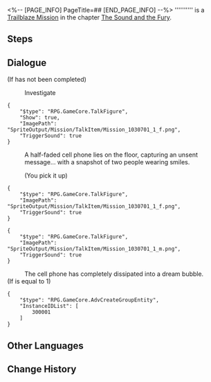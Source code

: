 <%-- [PAGE_INFO]
PageTitle=##
[END_PAGE_INFO] --%>
{{Stub|Dialogue.}}
{{Mission Infobox
|id            = 1030703
|title         = 
|image         = <!--Mission .png-->
|type          = Trailblaze
|event_name    = 
|chapter       = The Sound and the Fury
|requirements  = [[Trailblaze Mission]] ''[[Should One Awaken at Midnight]]'' completed
|summary       = <!--official mission summary from Fate's Atlas-->
|characters    = Trailblazer
|startLocation = [[Penacony]] - [[The Reverie (Dreamscape)]]
|world         = Penacony
|area          = The Reverie (Dreamscape)
|prev          = Should One Awaken at Midnight
|next          = 
|rewards       = 
}}
'''''''''' is a [[Trailblaze Mission]] in the chapter [[The Sound and the Fury]].

==Steps==


<!--
==Gameplay Notes==

--><!--
==Trial Character==

-->
==Dialogue==
{{Stub Dialogue}}
;(If {{Mission|A Walk Among the Tombstones|showChapter=0}} has not been completed)

:{{DIcon|Loupe}} Investigate
<pre>{
	"$type": "RPG.GameCore.TalkFigure",
	"Show": true,
	"ImagePath": "SpriteOutput/Mission/TalkItem/Mission_1030701_1_f.png",
	"TriggerSound": true
}</pre>
:A half-faded cell phone lies on the floor, capturing an unsent message... with a snapshot of two people wearing smiles.
:{{DIcon|Arrow}} (You pick it up)
<pre>{
	"$type": "RPG.GameCore.TalkFigure",
	"ImagePath": "SpriteOutput/Mission/TalkItem/Mission_1030701_1_f.png",
	"TriggerSound": true
}</pre>
<pre>{
	"$type": "RPG.GameCore.TalkFigure",
	"ImagePath": "SpriteOutput/Mission/TalkItem/Mission_1030701_1_m.png",
	"TriggerSound": true
}</pre>
:The cell phone has completely dissipated into a dream bubble.
;(If {{F|FSV_Mission_1030402}} is equal to 1)
<pre>{
	"$type": "RPG.GameCore.AdvCreateGroupEntity",
	"InstanceIDList": [
		300001
	]
}</pre>
{{Dialogue End}}

==Other Languages==
{{Other Languages
|en   = 
|zhs  = 
|zht  = 
|ja   = 
|ko   = 
|es   = 
|fr   = 
|ru   = 
|th   = 
|vi   = 
|de   = 
|id   = 
|pt   = 
}}

==Change History==
{{Change History|2.0}}
